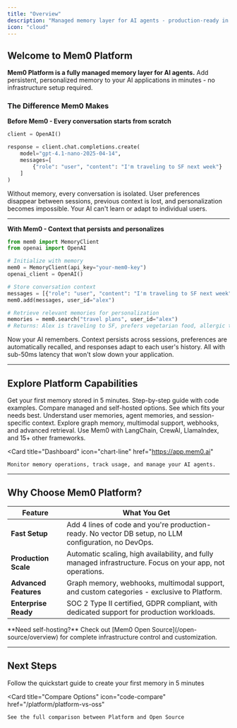 ```yaml
---
title: "Overview"
description: "Managed memory layer for AI agents - production-ready in minutes"
icon: "cloud"
---
```


## Welcome to Mem0 Platform

**Mem0 Platform is a fully managed memory layer for AI agents.** Add persistent, personalized memory to your AI applications in minutes - no infrastructure setup required.

### The Difference Mem0 Makes

**Before Mem0 - Every conversation starts from scratch**

```python
client = OpenAI()

response = client.chat.completions.create(
    model="gpt-4.1-nano-2025-04-14",
    messages=[
        {"role": "user", "content": "I'm traveling to SF next week"}
    ]
)
```

Without memory, every conversation is isolated. User preferences disappear between sessions, previous context is lost, and personalization becomes impossible. Your AI can't learn or adapt to individual users.

---

**With Mem0 - Context that persists and personalizes**

```python
from mem0 import MemoryClient
from openai import OpenAI

# Initialize with memory
mem0 = MemoryClient(api_key="your-mem0-key")
openai_client = OpenAI()

# Store conversation context
messages = [{"role": "user", "content": "I'm traveling to SF next week"}]
mem0.add(messages, user_id="alex")

# Retrieve relevant memories for personalization
memories = mem0.search("travel plans", user_id="alex")
# Returns: Alex is traveling to SF, prefers vegetarian food, allergic to nuts
```

Now your AI remembers. Context persists across sessions, preferences are automatically recalled, and responses adapt to each user's history. All with sub-50ms latency that won't slow down your application.

---

## Explore Platform Capabilities

<CardGroup cols={2}>
  <Card
    title="Platform Quickstart"
    icon="rocket"
    href="/platform/quickstart"
  >
    Get your first memory stored in 5 minutes. Step-by-step guide with code examples.
  </Card>

<Card title="Platform vs Open Source" icon="scale" href="/platform/platform-vs-oss">
  Compare managed and self-hosted options. See which fits your needs best.
</Card>

<Card title="Memory Types" icon="brain" href="/core-concepts/memory-types">
  Understand user memories, agent memories, and session-specific context.
</Card>

<Card title="Platform Features" icon="sparkles" href="/platform/features/platform-overview">
  Explore graph memory, multimodal support, webhooks, and advanced retrieval.
</Card>

<Card title="Framework Integrations" icon="plug" href="/integrations">
  Use Mem0 with LangChain, CrewAI, LlamaIndex, and 15+ other frameworks.
</Card>

  <Card
    title="Dashboard"
    icon="chart-line"
    href="https://app.mem0.ai"
  >
    Monitor memory operations, track usage, and manage your AI agents.
  </Card>
</CardGroup>

---

## Why Choose Mem0 Platform?

| Feature               | What You Get                                                                                               |
| --------------------- | ---------------------------------------------------------------------------------------------------------- |
| **Fast Setup**        | Add 4 lines of code and you're production-ready. No vector DB setup, no LLM configuration, no DevOps.      |
| **Production Scale**  | Automatic scaling, high availability, and fully managed infrastructure. Focus on your app, not operations. |
| **Advanced Features** | Graph memory, webhooks, multimodal support, and custom categories - exclusive to Platform.                 |
| **Enterprise Ready**  | SOC 2 Type II certified, GDPR compliant, with dedicated support for production workloads.                  |

<Info>
  **Need self-hosting?** Check out [Mem0 Open Source](/open-source/overview) for complete
  infrastructure control and customization.
</Info>

---

## Next Steps

<CardGroup cols={2}>
  <Card
    title="Start Building"
    icon="rocket"
    href="/platform/quickstart"
  >
    Follow the quickstart guide to create your first memory in 5 minutes
  </Card>

  <Card
    title="Compare Options"
    icon="code-compare"
    href="/platform/platform-vs-oss"
  >
    See the full comparison between Platform and Open Source
  </Card>
</CardGroup>
